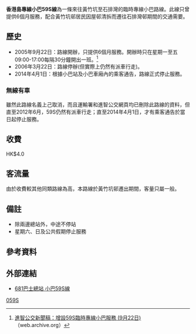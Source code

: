 {{Infobox Bus Route
| image =
| number = 香港島專線小巴59S線
| operator = [[進智公交|進智公交]]
| garage =
| length =
| time = 約15分鐘
| start = [[黃竹坑|黃竹坑]]
| via = 中途不停站
| end = [[石排灣_(香港仔)|石排灣]]
| level = 0830-1700
| level1 = 0845-1645
| frequency =30分鐘一班
| Other_route = [[香港島專線小巴4A線|香港島專線小巴4A]]、[[香港島專線小巴4B線|4B]]、[[香港島專線小巴4C線|4C]]、[[香港島專線小巴35M線|35M]]、[[香港島專線小巴52線|52]]、[[香港島專線小巴59線|59]]及[[香港島專線小巴59A線|59A線]]
| vehicle = [[豐田Coaster|豐田Coaster]]<br>[[三菱Fuso_Rosa|三菱Fuso Rosa]]
| Fare = HK$4
| Section_Fare1 = 
| Section_Fare2 = 
| compete = 無
| bgcolor = green
| fontcolor = #00FF00
}}

'''香港島專線小巴59S線'''為一條來往黃竹坑至石排灣的臨時專線小巴路線。此線只曾提供6個月服務，配合黃竹坑邨居民因屋邨清拆而遷往石排灣邨期間的交通需要。

==歷史==
*2005年9月22日：路線開辦，只提供6個月服務。開辦時只在星期一至五09:00-17:00每隔30分鐘開出一班。<ref>[https://web.archive.org/web/20080730021649/http://www.amspt.com/news/ 進智公交新聞稿：增設59S臨時專線小巴服務 (9月22日)]（web.archive.org）</ref>
*2006年3月22日：路線停辦(但實際上仍然有派車行走)。
*2014年4月1日：根據小巴站及小巴車廂內的乘客通告，路線正式停止服務。

===無線有車===
雖然此路線名義上己取消，而且運輸署和進智公交網頁均已刪除此路線的資料，但直至2012年6月，59S仍然有派車行走；直至2014年4月1日，才有乘客通告於當日起停止服務。

==收費==
HK$4.0

==客流量==
由於收費較其他同類路線為高，本路線於黃竹坑邨遷出期間，客量只屬一般。

==備註==
*除兩邊總站外，中途不停站
*星期六、日及公共假期停止服務

==參考資料==
{{reflist}}

==外部連結==
*[http://www.681busterminal.com/version2/index.php?fi=a811&id=80&vid=4 681巴士總站 小巴59S線]

[[Category:已取消小巴路線|059S]]